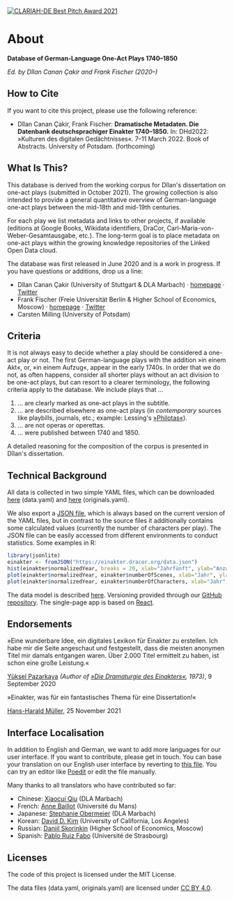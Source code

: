 <a href="https://dhd-blog.org/?p=15604">
  <img
    src="/clariah-best-pitch-2021.png"
    alt="CLARIAH-DE Best Pitch Award 2021"
    style={{width: '120px', float: 'right'}}
  />
</a>

# About

**Database of German-Language One-Act Plays 1740–1850**

*Ed. by Dîlan Canan Çakir and Frank Fischer (2020–)*

## How to Cite

If you want to cite this project, please use the following reference:

* Dîlan Canan Çakir, Frank Fischer: **Dramatische Metadaten. Die Datenbank deutschsprachiger Einakter 1740–1850.** In: DHd2022: »Kulturen des digitalen Gedächtnisses«. 7–11 March 2022. Book of Abstracts. University of Potsdam. (forthcoming)

## What Is This?

This database is derived from the working corpus for Dîlan's dissertation
on one-act plays (submitted in October 2021). The growing collection is also
intended to provide a general quantitative overview of German-language one-act
plays between the mid-18th and mid-19th centuries.

For each play we list metadata and links to other projects, if available
(editions at Google Books, Wikidata identifiers, DraCor,
Carl-Maria-von-Weber-Gesamtausgabe, etc.). The long-term goal is
to place metadata on one-act plays within the growing knowledge repositories of
the Linked Open Data cloud.

The database was first released in June 2020 and is a work in progress. If you
have questions or additions, drop us a line:

* Dîlan Canan Çakir (University of Stuttgart & DLA Marbach) ·
  [homepage](https://www.mww-forschung.de/dîlan-canan-Çakir) ·
  [Twitter](https://twitter.com/DilanCkr)
* Frank Fischer (Freie Universität Berlin & Higher School of Economics, Moscow) ·
  [homepage](https://lehkost.github.io/) ·
  [Twitter](https://twitter.com/umblaetterer)
* Carsten Milling (University of Potsdam)

## Criteria

It is not always easy to decide whether a play should be considered a one-act
play or not. The first German-language plays with the addition »in einem Akt«,
or, »in einem Aufzug«, appear in the early 1740s. In order that we do not, as
often happens, consider all shorter plays without an act division to be one-act
plays, but can resort to a clearer terminology, the following criteria apply
to the database. We include plays that …

1. … are clearly marked as one-act plays in the subtitle.
2. … are described elsewhere as one-act plays (in *contemporary*
     sources like playbills, journals, etc.; example: Lessing's
     [»Philotas«](lessing-philotas)).
3. … are not operas or operettas.
4. … were published between 1740 and 1850.

A detailed reasoning for the composition of the corpus is presented
in Dîlan's dissertation.

## Technical Background

All data is collected in two simple YAML files, which can be downloaded
<a href="https://raw.githubusercontent.com/dracor-org/einakter/main/data.yaml">here</a>
(data.yaml) and
<a href="https://raw.githubusercontent.com/dracor-org/einakter/main/originals.yaml">here</a>
(originals.yaml).

We also export a [JSON file](https://einakter.dracor.org/data.json), which is
always based on the current version of the YAML files, but in contrast to the
source files it additionally contains some calculated values (currently the
number of characters per play). The JSON file can be easily accessed from
different environments to conduct statistics. Some examples in R:

```R
library(jsonlite)
einakter <- fromJSON("https://einakter.dracor.org/data.json")
hist(einakter$normalizedYear, breaks = 20, xlab="Jahrfünft", ylab="Anzahl Stücke im Korpus")
plot(einakter$normalizedYear, einakter$numberOfScenes, xlab="Jahr", ylab="Anzahl Szenen pro Stück")
plot(einakter$normalizedYear, einakter$numberOfCharacters, xlab="Jahr", ylab="Anzahl Figuren pro Stück")
```

The data model is described <a href="https://github.com/dracor-org/einakter/wiki">here</a>.
Versioning provided through our
[GitHub repository](https://github.com/dracor-org/einakter). The single-page app
is based on [React](https://reactjs.org/).

## Endorsements

»Eine wunderbare Idee, ein digitales Lexikon für Einakter zu erstellen. Ich habe mir die Seite angeschaut und festgestellt, dass die meisten anonymen Titel mir damals entgangen waren. Über 2.000 Titel ermittelt zu haben, ist schon eine große Leistung.«

[Yüksel Pazarkaya](https://de.wikipedia.org/wiki/Yüksel_Pazarkaya) *(Author of [»Die Dramaturgie des Einakters«](https://archive.org/details/diedramaturgiede0000paza), 1973)*, 9 September 2020

»Einakter, was für ein fantastisches Thema für eine Dissertation!«

[Hans-Harald Müller](https://de.wikipedia.org/wiki/Hans-Harald_Müller), 25 November 2021

## Interface Localisation

In addition to English and German, we want to add more languages for our user interface. If you want to contribute, please get in touch. You can base your translation on our English user interface by reverting to [this file](https://github.com/dracor-org/einakter/blob/main/src/locales/en/messages.po). You can try an editor like [Poedit](https://poedit.net/) or edit the file manually.

Many thanks to all translators who have contributed so far:

* Chinese: [Xiaocui Qiu](https://www.dla-marbach.de/ueber-uns/mitarbeiterinnen-und-mitarbeiter/alle-mitarbeiterinnen-und-mitarbeiter/detail/14621/) (DLA Marbach)
* French: [Anne Baillot](http://3lam.univ-lemans.fr/fr/le-laboratoire/les-membres-du-laboratoire/enseignants-chercheurs/baillot-anne.html) (Université du Mans)
* Japanese: [Stephanie Obermeier](https://www.dla-marbach.de/ueber-uns/mitarbeiterinnen-und-mitarbeiter/direktion/direktion-mitarbeiterinnen-und-mitarbeiter/detail/12171/) (DLA Marbach)
* Korean: [David D. Kim](https://elts.ucla.edu/person/david-kim/) (University of California, Los Angeles)
* Russian: [Daniil Skorinkin](https://www.hse.ru/en/staff/skorinkin) (Higher School of Economics, Moscow)
* Spanish: [Pablo Ruiz Fabo](https://lilpa.unistra.fr/theme-1-lexiques-discours-et-transpositions/membres/enseignants-chercheurs/ruiz-fabo-pablo/) (Université de Strasbourg)

## Licenses

The code of this project is licensed under the MIT License.

The data files (data.yaml, originals.yaml) are licensed under
[CC BY 4.0](https://creativecommons.org/licenses/by/4.0/).
